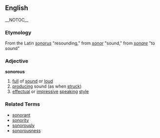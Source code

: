 == English == __NOTOC__
=== Etymology ===
From the Latin ''[[sonorus]]'' "resounding," from ''[[sonor]]'' "sound," from ''[[sonare]]'' "to sound"

=== Adjective ===
'''sonorous'''
# [[full]] of [[sound]] or [[loud]]
# [[producing]] sound (as when [[struck]])
# [[effectual]] or [[impressive]] [[speaking]] [[style]]

=== Related Terms ===
*[[sonorant]]
*[[sonority]]
*[[sonorously]]
*[[sonorousness]]